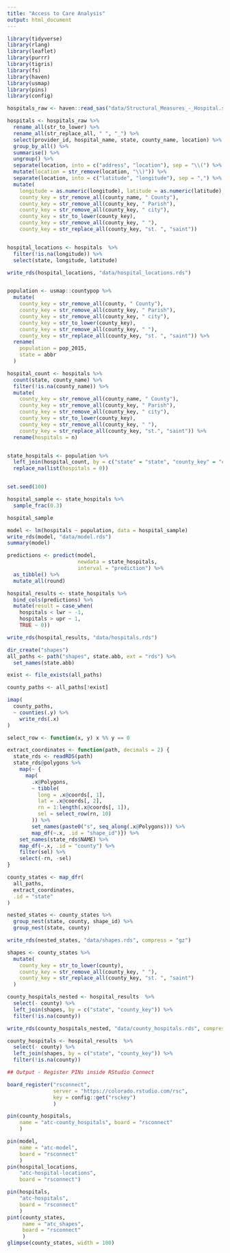 ```yaml
---
title: "Access to Care Analysis"
output: html_document
---
```


```r
library(tidyverse)
library(rlang)
library(leaflet)
library(purrr)
library(tigris)
library(fs)
library(haven)
library(usmap)
library(pins)
library(config)

hospitals_raw <- haven::read_sas("data/Structural_Measures_-_Hospital.sas7bdat") 

hospitals <- hospitals_raw %>%
  rename_all(str_to_lower) %>%
  rename_all(str_replace_all, " ", "_") %>%
  select(provider_id, hospital_name, state, county_name, location) %>%
  group_by_all() %>%
  summarise() %>%
  ungroup() %>%
  separate(location, into = c("address", "location"), sep = "\\(") %>%
  mutate(location = str_remove(location, "\\)")) %>%
  separate(location, into = c("latitude", "longitude"), sep = ",") %>%
  mutate(
    longitude = as.numeric(longitude), latitude = as.numeric(latitude),
    county_key = str_remove_all(county_name, " County"),
    county_key = str_remove_all(county_key, " Parish"),
    county_key = str_remove_all(county_key, " city"),
    county_key = str_to_lower(county_key),
    county_key = str_remove_all(county_key, " "),
    county_key = str_replace_all(county_key, "st. ", "saint"))  


hospital_locations <- hospitals  %>%
  filter(!is.na(longitude)) %>%
  select(state, longitude, latitude)

write_rds(hospital_locations, "data/hospital_locations.rds")


population <- usmap::countypop %>%
  mutate(
    county_key = str_remove_all(county, " County"),
    county_key = str_remove_all(county_key, " Parish"),
    county_key = str_remove_all(county_key, " city"),
    county_key = str_to_lower(county_key),
    county_key = str_remove_all(county_key, " "),
    county_key = str_replace_all(county_key, "st. ", "saint")) %>%
  rename(
    population = pop_2015,
    state = abbr
  )

hospital_count <- hospitals %>%
  count(state, county_name) %>%
  filter(!is.na(county_name)) %>%
  mutate(
    county_key = str_remove_all(county_name, " County"),
    county_key = str_remove_all(county_key, " Parish"),
    county_key = str_remove_all(county_key, " city"),
    county_key = str_to_lower(county_key),
    county_key = str_remove_all(county_key, " "),
    county_key = str_replace_all(county_key, "st.", "saint")) %>%
  rename(hospitals = n)


state_hospitals <- population %>%
  left_join(hospital_count, by = c("state" = "state", "county_key" = "county_key")) %>%
  replace_na(list(hospitals = 0)) 


set.seed(100)

hospital_sample <- state_hospitals %>%
  sample_frac(0.3)

hospital_sample

model <- lm(hospitals ~ population, data = hospital_sample)
write_rds(model, "data/model.rds")
summary(model)

predictions <- predict(model, 
                       newdata = state_hospitals, 
                       interval = "prediction") %>%
  as_tibble() %>%
  mutate_all(round)

hospital_results <- state_hospitals %>%
  bind_cols(predictions) %>%
  mutate(result = case_when(
    hospitals < lwr ~ -1,
    hospitals > upr ~ 1,
    TRUE ~ 0))

write_rds(hospital_results, "data/hospitals.rds")

dir_create("shapes")
all_paths <- path("shapes", state.abb, ext = "rds") %>%
  set_names(state.abb)

exist <- file_exists(all_paths)

county_paths <- all_paths[!exist]

imap(
  county_paths,
  ~ counties(.y) %>%
    write_rds(.x)
)

select_row <- function(x, y) x %% y == 0

extract_coordinates <- function(path, decimals = 2) {
  state_rds <- readRDS(path)
  state_rds@polygons %>%
    map(~ {
      map(
        .x@Polygons,
        ~ tibble(
          long = .x@coords[, 1],
          lat = .x@coords[, 2],
          rn = 1:length(.x@coords[, 1]),
          sel = select_row(rn, 10)
        )) %>% 
        set_names(paste0("s", seq_along(.x@Polygons))) %>%
        map_df(~.x, .id = "shape_id")}) %>%
    set_names(state_rds$NAME) %>%
    map_df(~.x, .id = "county") %>%
    filter(sel) %>%
    select(-rn, -sel)
}

county_states <- map_dfr(
  all_paths,
  extract_coordinates,
  .id = "state"
) 

nested_states <- county_states %>%
  group_nest(state, county, shape_id) %>%
  group_nest(state, county)

write_rds(nested_states, "data/shapes.rds", compress = "gz")

shapes <- county_states %>%
  mutate(
    county_key = str_to_lower(county),
    county_key = str_remove_all(county_key, " "),
    county_key = str_replace_all(county_key, "st. ", "saint")
  ) 

county_hospitals_nested <- hospital_results  %>%
  select(- county) %>%
  left_join(shapes, by = c("state", "county_key")) %>%
  filter(!is.na(county))

write_rds(county_hospitals_nested, "data/county_hospitals.rds", compress = "gz")

county_hospitals <- hospital_results  %>%
  select(- county) %>%
  left_join(shapes, by = c("state", "county_key")) %>%
  filter(!is.na(county))

## Output - Register PINs inside RStudio Connect

board_register("rsconnect", 
               server = "https://colorado.rstudio.com/rsc",
               key = config::get("rsckey")
               ) 

pin(county_hospitals, 
    name = "atc-county_hospitals", board = "rsconnect"
    )

pin(model, 
    name = "atc-model", 
    board = "rsconnect"
    )
pin(hospital_locations, 
    "atc-hospital-locations", 
    board = "rsconnect")

pin(hospitals, 
    "atc-hospitals", 
    board = "rsconnect"
    )
pint(county_states, 
     name = "atc_shapes", 
     board = "rsconnect"
     )
glimpse(county_states, width = 100)


```


